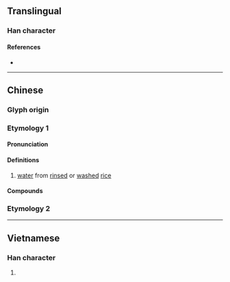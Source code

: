 {{character info}}
==Translingual==

===Han character===
{{Han char|rn=85|rad=水|as=21|sn=24|four=34127|canj=ETAW|ids=⿰氵蘭}}

====References====
* {{Han ref|kx=0664.080|dkj=18819|dj=1072.320|hdz=31796.110|uh=7061|ud=28769|bh=F8AE|bd=63662}}

----

==Chinese==
{{zh-forms|s=㳕|ns=𬉠|alt=瀾}}

===Glyph origin===
{{Han etym|欄}}

===Etymology 1===

====Pronunciation====
{{zh-pron
|m=lán
|c=laan4
|mc=y
|oc=y
|ma=
|cat=n
}}

====Definitions====
{{zh-hanzi}}

# [[water]] from [[rinse]]d or [[wash]]ed [[rice]]

====Compounds====
{{zh-der|潘灡}}

===Etymology 2===
{{zh-see|瀾|a}}

----

==Vietnamese==

===Han character===
{{vi-readings|rs=水21| hanviet = làn}}

# {{rfdef|vi|sort=水21}}